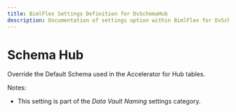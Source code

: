 ```yaml
---
title: BimlFlex Settings Definition for DvSchemaHub
description: Documentation of settings option within BimlFlex for DvSchemaHub
---
```

<head>
  <meta name="varigenceProduct" content="BimlFlex"></meta>
  <meta name="varigenceArticleType" content="Reference"></meta>
</head>

# Schema Hub

Override the Default Schema used in the Accelerator for Hub tables.

Notes:

* This setting is part of the *Data Vault Naming* settings category.

